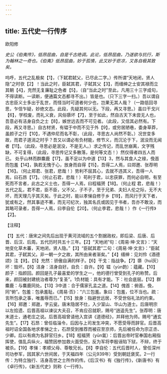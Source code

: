 ```yaml
---
---
---
```

title: 五代史一行传序
---



欧阳修

*史公《伯夷传》，低昂屈曲，自是千古绝调。此论，低昂屈曲，乃遂欲与抗行，斯为翰林之一奇也。《伯夷》低昂屈曲，妙于孤憤，此又妙于悲凉，又各自极其致矣。*

呜呼，五代之乱极矣【1】，（下弑君弑父，已尽此二字。）传所谓“天地闭，贤人隐”之时欤【2】！当此之时，臣弑其君，子弑其父【3】，而缙绅之士安其禄而立其朝【4】，充然无复廉耻之色者【5】，（自“当此之时”至此，凡用三十三字成句，不得读断。一读断，便通篇文态都寻不出。）皆是也。（只下三字一扫。）吾以谓自古忠臣义士多出于乱世，而怪当时可道者何少也，岂果无其人哉？（一路低回寻思，乍信乍疑，妙绝文态。此段，先疑其何以无。下段，再又寻思。）虽曰干戈兴【6】，学校废，而礼义衰，风俗隳坏【7】，至于如此，然自古天下未尝无人也，吾意必有洁身自负之士【8】，嫉世远去而不可见者。（此段，又信其必然有。下段，再又寻思。）自古材贤，有韫于中而不见于外【9】，或穷居陋巷，委身草莽，虽颜子之行【10】，不遇仲尼而名不彰，（此段，寻思古人尚然不彰。）况世变多故，而君子道消之时乎？吾又以谓必有负材能，修节义，而沉沦于下，泯没而无闻者【11】。（此段，寻思必是泯没，不是无人。）求之传记，而乱世崩离，文字残缺，不可复得，（此段，寻思传记又多散落，是何等文态！）然仅得者四五人而已。
处乎山林而群麋鹿【17】，虽不足以为中道【13】3，然与其食人之禄，俛首而包羞【14】，孰若无愧于心，放身而自得【15】，吾得二人焉，曰郑邀、张荐明【16】。（何止郑君、张君，悲哉！）势利不屈其心，去就不违其义，吾得一人焉，曰石昂【17】。（何止石君，悲哉！）苟利于君，以忠获罪，而何必自明，有至死而不言者，此古之义士也，吾得一人焉，曰程福赟【18】。（何止程
君，悲哉！）五代之乱，君不君，臣不臣，父不父，子不子，至于兄弟、夫妇人伦之际，无不大坏，而天理几乎其灭矣。于此之时，能以孝悌自修于乡【19】，而风行于天下者，犹或有之，然其事迹不著，而无可纪次，独其名氏或因见于书者，吾亦不敢没，而其略可录者，吾得一人焉，曰李自伦【20】。（何止李君，悲哉！）作《一行传》【2】。

【注释】

【1】五代：唐宋之间先后出现于黄河流域的五个割据政权，即后梁、后唐、后晋、后汉、后周。五代历时共五十三年。【2】“天地闭”句：《周易·坤·文言》：“天地变化草木蕃，天地闭，贤人隐。”【3】“臣弑其君”二句：《周易·坤·文言》：“臣弑其君，子弑其父。非一朝一夕之故，其所由来者渐矣。”【4】缙绅：见刘伶《酒德颂》注【9】。【5】充然：骄傲自满的样子。【6】干戈：指战争。【7】隳（huī灰）坏：毁坏。【8】洁身：洁身自好。自负：自许。【9】韫（yùn韵）：蕴藏。【10】颜子：指颜回。颜回是孔子最喜爱的学生之一，他的德行曾受到孔子的称赞。后来，颜回被封建统治者尊为“复圣”。1负材能：具有才能。下：社会底层。【12】群麋鹿：与麋鹿同处。【13】3中道：合于儒家孔孟之道。【14】傀首：俯首。俛，同“俯”。包羞：包承羞耻。《周易·否》：“六三包羞。象曰：包羞，位不当也。疏：言所包承之事，唯羞辱而已。”【15】放身：指避世远居，不受世俗礼法的约束。
【16】郑邀：郑遨，字云叟。唐末隐居不仕，入少室山、华山为道士。后唐明宗以左拾遗、后晋高祖以谏议大夫召，不肯应召就职，赐号“逍遥先生”。张荐明：唐末道士，通老庄之说。后晋高祖曾请他入宫讲《道德经》，并拜他为师。赐号“通玄先生”。【17】石昂：曾任临淄令，后因与上司发生冲突，不愿受辱而辞官。后晋高祖时诏全国各地求孝悌之士，石昂受到推荐而被召至京师，先后被任命为宗正丞、少卿。后以有病为名辞官归乡。【18】程福赟（yūn氲）：后晋出帝时官奉国右厢指挥使，值乱兵纵火，福赞因参加救火面受伤，反为军将李殷诬陷下狱，不辩，终于被杀。【19】孝悌：孝顺父母、尊敬兄长。【8】李自伦：五代后晋时人，曾任深州司功参军，因其家六世间居，于天福四年（公元939年）受到朝廷褒奖。2一行传：为特立独行、洁身高世之士所作的传。《后汉书》有《独行传》，《新唐书》有《卓行传》，《新五代史》则称《一行传》。